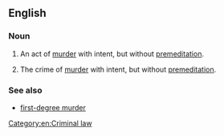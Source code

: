 ==English==

===Noun===
{{en-noun|head=[[second]]-[[degree]] [[murder]]|~}}

# {{label|en|legal|chiefly|US}} An act of [[murder]] with intent, but without [[premeditation]].
# {{label|en|legal|chiefly|US}} The crime of [[murder]] with intent, but without [[premeditation]].

===See also===
* [[first-degree murder]]

[[Category:en:Criminal law]]